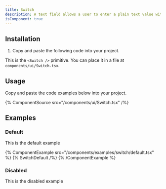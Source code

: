 ```yaml
---
title: Switch
description: A text field allows a user to enter a plain text value with a keyboard.
isComponent: true
---
```


## Installation

1. Copy and paste the following code into your project.

This is the `<Switch />` primitive. You can place it in a file at `components/ui/Switch.tsx`.

## Usage

Copy and paste the code examples below into your project.

{% ComponentSource src="/components/ui/Switch.tsx" /%}

## Examples

### Default

This is the default example

{% ComponentExample src="/components/examples/switch/default.tsx" %}
{% SwitchDefault /%}
{% /ComponentExample %}

### Disabled

This is the disabled example
